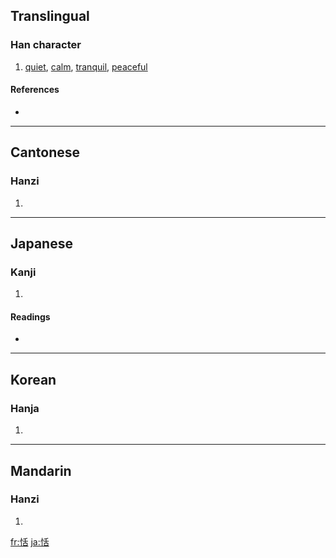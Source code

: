 ==Translingual==

===Han character===
{{Han char|rn=61|rad=心|as=06|sn=9|four=9206<sub>4</sub>|canj=心竹十口 (PHJR)}}

# [[quiet]], [[calm]], [[tranquil]], [[peaceful]]

====References====
* {{Han ref|kx=0385.140|dkj=10595|dj=0717.040|hdz=42296.050|uh=606C|ud=24684|bh=ABEF|bd=44015}}

----

==Cantonese==

===Hanzi===
{{yue-hanzi|jyut=|y=tim4}}

# {{defn|Cantonese}}

----

==Japanese==

===Kanji===
{{ja-kanji|grade=|rs=心06}}

# {{defn|Japanese}}

====Readings====
* {{ja-readings|on=[[てん]] (ten)|kun=[[やすい]] (yasui)}}

----

==Korean==

===Hanja===
{{ko-hanja|hangeul=념>염|eumhun=|rv=nyeom>yeom|mr=nyŏm>yŏm|y=nyem>yem}}

# {{defn|Korean}}

----

==Mandarin==

===Hanzi===
{{cmn-hanzi|pin=[[tián]] ([[tian2]]), [[wū]] ([[wu1]]), [[wù]] ([[wu4]])|wg=t'ien<sup>2</sup>, wu<sup>1</sup>, wu<sup>4</sup>}}

# {{defn|Mandarin}}

[[fr:恬]]
[[ja:恬]]